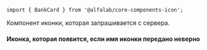 


<Meta title='Компоненты' component={Icon} />


<!-- Canvas -->

<Story name='Icon'>
    <Icon name='glyph_debt_m' />
</Story>


<!-- Docs -->

<ComponentHeader
    name='Icon'
    version={version}
    package='@alfalab/core-components-icon'
    stage={2}
    design='https://www.figma.com/file/QoGuPDB1hAMoMMqsQQ4Mx7lB/Icons?node-id=3890%3A311'
/>

```tsx
import { BankCard } from '@alfalab/core-components-icon';
```

Компонент иконки, которая запрашивается с сервера.

<Icon name='glyph_debt_m' color='#f00'/>

<Props of={Icon} />

#### Иконка, которая появится, если имя иконки передано неверно

<Icon name='fake-fake-fake'/>

